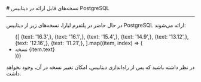 

<Layout>
<Head>
<title>مستندات نسخه‌های قابل ارائه دیتابیس PostgreSQL - لیارا</title>
<meta property="og:title" content="مستندات خدمات رایانش ابری لیارا" />
<meta property="og:description" content="مستندات نسخه‌های قابل ارائه دیتابیس PostgreSQL"  />
<meta property="og:image" content="https://media.liara.ir/logos/liara-poster.jpg" />
</Head>
# نسخه‌های قابل ارائه در دیتابیس PostgreSQL
<hr className="mb-2" />

در حال حاضر در پلتفرم لیارا، نسخه‌های زیر از  دیتابیس PostgreSQL ارائه می‌شوند: 

<div className="h-2" />
<ul className="pr-4">
  {[
    {text: '16.3',},
    {text: '16.1',},
    {text: '15.4',},
    {text: '14.9',},
    {text: '13.12',},
    {text: '12.16',},
    {text: '11.21',},
  ].map((item, index) => (
    <li
      key={index}
      style={{
        textDecorationColor: "#9ca3af"
      }}
    >
        نسخه {item.text}
    </li>
  ))}
</ul>

<div className="h-2" />
<Alert variant="warning">
<p>
در نظر داشته باشید که پس از راه‌اندازی دیتابیس، امکان تغییر نسخه در آن، وجود نخواهد داشت.
</p>
</Alert>

</Layout>